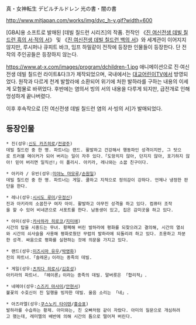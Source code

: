 真・女神転生 デビルチルドレン 光の書・闇の書

http://www.mitjapan.com/works/img/dvc_h-y.gif?width=600

[GBA]용 소프트로 발매된 [데빌 칠드런 시리즈]의 작품.
전작인 《[[진 여신전생 데빌 칠드런 흑의 서·적의 서]]》 및 《[[진 여신전생 데빌 칠드런 백의 서]]》와 세계관이 이어지지 않지만, 루시퍼나 큐피트 바크, 임프 하밀같이 전작에 등장한 인물들이 등장한다. 단 전작의 주인공들은 등장하지 않는다.

https://www.at-x.com/images/program/dchildren-1.jpg
애니메이션으로 진·여신전생 데빌 칠드런 라이트&다크가 제작되었으며, 국내에서는 [[대교어린이TV]]에서 방영되었다. 원작과 다르게 천계 발할라에 소환되어 위기에 처한 발하라를 구하는 내용의 이세계 모험물로 바뀌었다. 후반에는 염의서 빙의 서의 내용을 다루게 되지만, 급전개로 인해 엉성하게 끝나버렸다.

이후 후속작으로 [진 여신전생 데빌 칠드런 염의 서·빙의 서]가 발매되었다.

== 등장인물 ==
 * 진(성우:[[신도 카즈히로]]/[[전광주]])
 데빌 칠드런 중 한 명. 파트너는 랜드. 활발하고 건강해서 행동파인 성격이지만, 그 탓으로 트러블 메이커가 되어 버리는 일이 자주 있다.「도망치지 않아, 던지지 않아, 포기하지 않아! 믿어 버리면 일직선!」이 폴리시. 아키라, 레나와는 소꿉 친구이다.

 * 아키라 / 유빈(성우:[[미야노 마모루]]/[[손원일]])
 데빌 칠드런 중 한 명. 파트너는 게일. 쿨하고 지적으로 정의감이 강하다. 언제나 냉정한 판단을 한다.

 * 레나(성우:[[시시도 루미]]/[[우정신]])
 진과 아키라의 소꿉친구 여자 아이. 활발하고 야무진 성격을 하고 있다. 컴퓨터 조작을 할 수 있어 비네콘으로 서포트를 한다. 남동생이 있고, 집은 감미곳을 하고 있다. 

 * 아미(성우:[[카사하라 히로코]]/[[지미애]])
 시간의 탑을 시중드는 무녀. 황폐해 버린 발하라에 평화를 되찾으려고 결의해, 시간의 열쇠와 시간의 쇠사슬을 사용해 평화로웠던 무렵의 발하라에 되돌리려 하고 있다. 조용하고 차분한 성격. 싸움으로 평화를 실현하는 것에 의문을 가지고 있다.

 * 랜드(성우:[[미즈시마 유우]]/[[박영화]])
 진의 파트너.「솔레온」이라는 종족의 데빌. 

 * 게일(성우:[[츠치다 히로시]]/[[김호성]])
 아키라의 파트너. 「헤이론」이라는 종족의 데빌. 말버릇은 「합리적」. 

 * 네메아(성우:[[스즈키 마사미]]/[[안현서]])
 불꽃의 수호신이 진 일행을 빙자한 데빌. 울음 소리는 「네」. 

 * 아즈라엘(성우:[[쿠스노키 타이텐]]/[[홍승표]])
 발하라를 수습하는 황제. 아미와는, 친 오빠처럼 같이 자랐다. 아미의 질문으로 개심하려고 했는데, 레미엘의 배반에 의해 시간의 틈으로 떨어져 버린다. 
